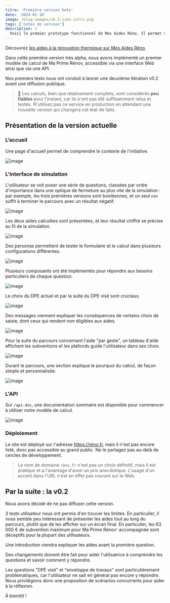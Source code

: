 ```yaml
---
titre: 'Première version beta'
date: '2024-01-16'
image: /blog-images/v0.1-simu-intro.png
tags: ['notes de version']
description: |
  Voici le premier prototype fonctionnel de Mes Aides Réno. Il permet de calculer le montant de MaPrimeRénov' parcours accompagné et parcours par geste, via un questionnaire simple adossé à un modèle accessible via une API de calcul.
---
```


Découvrez [les aides à la rénovation thermique sur Mes Aides Réno](https://mesaidesreno.beta.gouv.fr).

Dans cette première version très alpha, nous avons implémenté un premier modèle de calcul de Ma Prime Rénov, accessible via une interface Web ainsi que via une API.

Nos premiers tests nous ont conduit à lancer une deuxième itération v0.2 avant une diffusion publique.

> 🚧 Les calculs, bien que relativement complets, sont considérés **peu fiables** pour l'instant, car ils n'ont pas été suffisamment relus et testés. N'utilisez pas ce service en production en attendant une nouvelle version qui changera cet état de faits.

## Présentation de la version actuelle

### L’accueil

Une page d'accueil permet de comprendre le contexte de l'initiative.

![image](/blog-images/v0.1.png)

### L'interface de simulation

L'utilisateur se voit poser une série de questions, classées par ordre d'importance dans une optique de fermeture au plus vite de la simulation : par exemple, les trois premières versions sont booléennes, et un seul `non` suffit à terminer le parcours avec un résultat négatif.

![image](/blog-images/v0.1-simu.png)

Les deux aides calculées sont présentées, et leur résultat chiffré se précise au fil de la simulation.

![image](/blog-images/v0.1-simu-intro.png)

Des personas permettent de tester le formulaire et le calcul dans plusieurs configurations différentes.

![image](/blog-images/v0.1-personas.png)

Plusieurs composants ont été implémentés pour répondre aux besoins particuliers de chaque question.

![image](/blog-images/v0.1-commune.png)

Le choix du DPE actuel et par la suite du DPE visé sont cruciaux.

![image](/blog-images/v0.1-dpe.png)

Des messages viennent expliquer les conséquences de certains choix de saisie, dont ceux qui rendent non éligibles aux aides.

![image](/blog-images/v0.1-notif.png)

Pour la suite du parcours concernant l'aide "par geste", un tableau d'aide affichant les subventions et les plafonds guide l'utilisateur dans ses choix.

![image](/blog-images/v0.1-gestes.png)

Durant le parcours, une section explique le pourquoi du calcul, de façon simple et personnalisée.

![image](/blog-images/v0.1-explications.png)

### L'API

Sur `/api-doc`, une documentation sommaire est disponible pour commencer à utiliser notre modèle de calcul.

![image](/blog-images/v0.1-api.png)

### Déploiement

Le site est déployé sur l'adresse https://réno.fr, mais il n'est pas encore listé, donc pas accessible au grand public. Ne le partagez pas au-delà de cercles de développement.

> Le nom de domaine `réno.fr` n'est pas un choix définitif, mais il est pratique et a l'avantage d'avoir un prix anecdotique. L'usage d'un accent dans l'URL n'est en effet pas courant sur le Web.

## Par la suite : la v0.2

Nous avons décidé de ne pas diffuser cette version.

3 tests utilisateur nous ont permis d'en trouver les limites. En particulier, il nous semble peu intéressant de présenter les aides tout au long du parcours, plutôt que de les afficher sur un écran final. En particulier, les 63 000 € de subvention maximum pour Ma Prime Rénov' accompagnée sont déceptifs pour la plupart des utilisateurs.

Une introduction viendra expliquer les aides avant la première question.

Des changements doivent être fait pour aider l'utilisatrice à comprendre les questions et savoir comment y répondre.

Les questions "DPE visé" et "enveloppe de travaux" sont particulièrement problématiques, car l'utilisateur ne sait en général pas encore y répondre. Nous privilégions donc une proposition de scénarios concurrents pour aider à la réflexion.

À bientôt !
